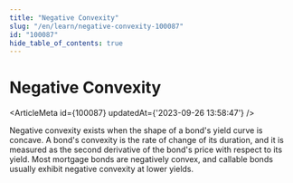 ```yaml
---
title: "Negative Convexity"
slug: "/en/learn/negative-convexity-100087"
id: "100087"
hide_table_of_contents: true
---
```



# Negative Convexity

<ArticleMeta id={100087} updatedAt={'2023-09-26 13:58:47'} />
<div className='border-solid border-b border-t-0 my-4 border-[var(--ifm-color-gray-300)]' />

Negative convexity exists when the shape of a bond's yield curve is concave. A bond's convexity is the rate of change of its duration, and it is measured as the second derivative of the bond's price with respect to its yield. Most mortgage bonds are negatively convex, and callable bonds usually exhibit negative convexity at lower yields.
